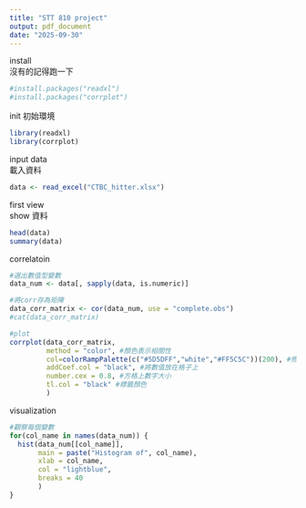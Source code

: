 ---
title: "STT 810 project"
output: pdf_document
date: "2025-09-30"
---

install  
沒有的記得跑一下  
```{r}
#install.packages("readxl")
#install.packages("corrplot")
```
init
初始環境
```{r}
library(readxl)
library(corrplot)
```

input data  
載入資料  
```{r}
data <- read_excel("CTBC_hitter.xlsx")
```

first view  
show 資料  
```{r}
head(data)
summary(data)
```

correlatoin
```{r fig.width=10, fig.height=10}
#選出數值型變數
data_num <- data[, sapply(data, is.numeric)]

#將corr存為矩陣
data_corr_matrix <- cor(data_num, use = "complete.obs")
#cat(data_corr_matrix)

#plot
corrplot(data_corr_matrix, 
         method = "color", #顏色表示相關性
         col=colorRampPalette(c("#5D5DFF","white","#FF5C5C"))(200), #修改顏色
         addCoef.col = "black", #將數值放在格子上
         number.cex = 0.8, #方格上數字大小
         tl.col = "black" #標籤顏色
         )
```

visualization
```{r}
#觀察每個變數
for(col_name in names(data_num)) {
  hist(data_num[[col_name]],
       main = paste("Histogram of", col_name),
       xlab = col_name,
       col = "lightblue",
       breaks = 40
       )
}
```

